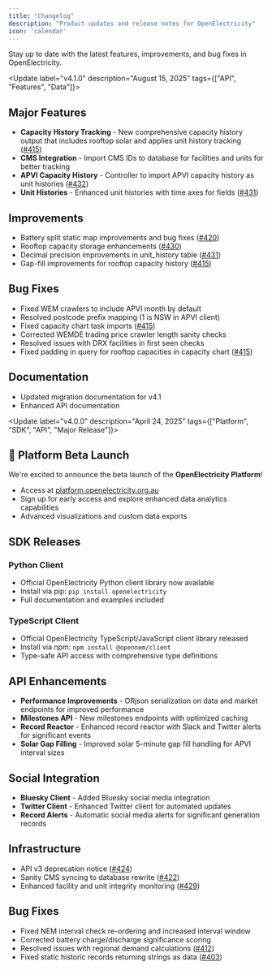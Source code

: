 ```yaml
---
title: "Changelog"
description: "Product updates and release notes for OpenElectricity"
icon: 'calendar'
---
```


Stay up to date with the latest features, improvements, and bug fixes in OpenElectricity.

<Update label="v4.1.0" description="August 15, 2025" tags={["API", "Features", "Data"]}>

## Major Features

- **Capacity History Tracking** - New comprehensive capacity history output that includes rooftop solar and applies unit history tracking ([#415](https://github.com/opennem/opennem/issues/415))
- **CMS Integration** - Import CMS IDs to database for facilities and units for better tracking
- **APVI Capacity History** - Controller to import APVI capacity history as unit histories ([#432](https://github.com/opennem/opennem/issues/432))
- **Unit Histories** - Enhanced unit histories with time axes for fields ([#431](https://github.com/opennem/opennem/issues/431))

## Improvements

- Battery split static map improvements and bug fixes ([#420](https://github.com/opennem/opennem/issues/420))
- Rooftop capacity storage enhancements ([#430](https://github.com/opennem/opennem/issues/430))
- Decimal precision improvements in unit_history table ([#431](https://github.com/opennem/opennem/issues/431))
- Gap-fill improvements for rooftop capacity history ([#415](https://github.com/opennem/opennem/issues/415))

## Bug Fixes

- Fixed WEM crawlers to include APVI month by default
- Resolved postcode prefix mapping (1 is NSW in APVI client)
- Fixed capacity chart task imports ([#415](https://github.com/opennem/opennem/issues/415))
- Corrected WEMDE trading price crawler length sanity checks
- Resolved issues with DRX facilities in first seen checks
- Fixed padding in query for rooftop capacities in capacity chart ([#415](https://github.com/opennem/opennem/issues/415))

## Documentation

- Updated migration documentation for v4.1
- Enhanced API documentation

</Update>

<Update label="v4.0.0" description="April 24, 2025" tags={["Platform", "SDK", "API", "Major Release"]}>

## 🎉 Platform Beta Launch

We're excited to announce the beta launch of the **OpenElectricity Platform**!

- Access at [platform.openelectricity.org.au](https://platform.openelectricity.org.au)
- Sign up for early access and explore enhanced data analytics capabilities
- Advanced visualizations and custom data exports

## SDK Releases

### Python Client
- Official OpenElectricity Python client library now available
- Install via pip: `pip install openelectricity`
- Full documentation and examples included

### TypeScript Client
- Official OpenElectricity TypeScript/JavaScript client library released
- Install via npm: `npm install @opennem/client`
- Type-safe API access with comprehensive type definitions

## API Enhancements

- **Performance Improvements** - ORjson serialization on data and market endpoints for improved performance
- **Milestones API** - New milestones endpoints with optimized caching
- **Record Reactor** - Enhanced record reactor with Slack and Twitter alerts for significant events
- **Solar Gap Filling** - Improved solar 5-minute gap fill handling for APVI interval sizes

## Social Integration

- **Bluesky Client** - Added Bluesky social media integration
- **Twitter Client** - Enhanced Twitter client for automated updates
- **Record Alerts** - Automatic social media alerts for significant generation records

## Infrastructure

- API v3 deprecation notice ([#424](https://github.com/opennem/opennem/issues/424))
- Sanity CMS syncing to database rewrite ([#422](https://github.com/opennem/opennem/issues/422))
- Enhanced facility and unit integrity monitoring ([#429](https://github.com/opennem/opennem/issues/429))

## Bug Fixes

- Fixed NEM interval check re-ordering and increased interval window
- Corrected battery charge/discharge significance scoring
- Resolved issues with regional demand calculations ([#412](https://github.com/opennem/opennem/issues/412))
- Fixed static historic records returning strings as data ([#403](https://github.com/opennem/opennem/issues/403))

</Update>
